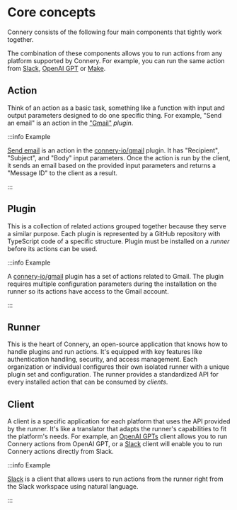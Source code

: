 # Core concepts

Connery consists of the following four main components that tightly work together.

The combination of these components allows you to run actions from any platform supported by Connery.
For example, you can run the same action from [Slack](/docs/clients/native/slack), [OpenAI GPT](/docs/clients/native/openai/gpt) or [Make](/docs/clients/native/make).

## Action

Think of an action as a basic task, something like a function with input and output parameters designed to do one specific thing.
For example, "Send an email" is an action in the ["Gmail"](https://github.com/connery-io/gmail) _plugin_.

:::info Example

[Send email](https://github.com/connery-io/gmail/blob/main/src/actions/sendEmail.ts) is an action in
the [connery-io/gmail](https://github.com/connery-io/gmail) plugin. It has "Recipient", "Subject", and "Body" input parameters.
Once the action is run by the client, it sends an email based on the provided input parameters
and returns a "Message ID" to the client as a result.

:::

## Plugin

This is a collection of related actions grouped together because they serve a similar purpose.
Each plugin is represented by a GitHub repository with TypeScript code of a specific structure.
Plugin must be installed on a _runner_ before its actions can be used.

:::info Example

A [connery-io/gmail](https://github.com/connery-io/gmail) plugin has a set of actions related to Gmail.
The plugin requires multiple configuration parameters during the installation on the runner
so its actions have access to the Gmail account.

:::

## Runner

This is the heart of Connery, an open-source application that knows how to handle plugins and run actions.
It's equipped with key features like authentication handling, security, and access management.
Each organization or individual configures their own isolated runner with a unique plugin set and configuration.
The runner provides a standardized API for every installed action that can be consumed by _clients_.

## Client

A client is a specific application for each platform that uses the API provided by the runner.
It's like a translator that adapts the runner's capabilities to fit the platform's needs.
For example, an [OpenAI GPTs](/docs/clients/native/openai/gpt) client allows you to run
Connery actions from OpenAI GPT, or a [Slack](/docs/clients/native/slack) client
will enable you to run Connery actions directly from Slack.

:::info Example

[Slack](/docs/clients/native/slack) is a client that allows users to run actions from the runner right
from the Slack workspace using natural language.

:::
